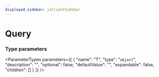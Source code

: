 ```yaml
---
displayed_sidebar: jsClientSidebar
---
```



# Query

### Type parameters

<ParameterTypes parameters={[
  {
    "name": "T",
    "type": "`object`",
    "description": "",
    "optional": false,
    "defaultValue": "",
    "expandable": false,
    "children": []
  }
]} />
